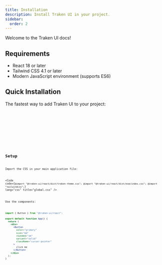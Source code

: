 ```yaml
---
title: Installation
description: Install Traken UI in your project.
sidebar:
  order: 2
---
```



Welcome to the Traken UI docs!

## Requirements

- React 18 or later
- Tailwind CSS 4.1 or later
- Modern JavaScript environment (supports ES6)

## Quick Installation

The fastest way to add Traken UI to your project:

<Tabs>
  <TabItem label="pnpm">
    <Code code={`pnpm add @traken-ui/react`} lang="bash" />
  </TabItem>
  <TabItem label="npm">
    <Code code={`npm install @traken-ui/react`} lang="bash" />
  </TabItem>
  <TabItem label="bun">
    <Code code={`bun add @traken-ui/react`} lang="bash" />
  </TabItem>
</Tabs>

## Setup

Import the CSS in your main application file:

<Code
  code={`@import "@traken-ui/react/dist/traken-theme.css";
@import "@traken-ui/react/dist/esm/index.css";
@import "tailwindcss";`}
  lang="css"
  title="global.css"
/>

Use the components:

```jsx
import { Button } from "@traken-ui/react";

export default function App() {
  return (
    <div>
      <Button
        color="primary"
        size="md"
        rounded="sm"
        variant="solid"
        className="cursor-pointer"
      >
        click me
      </Button>
    </div>
  );
}
```
